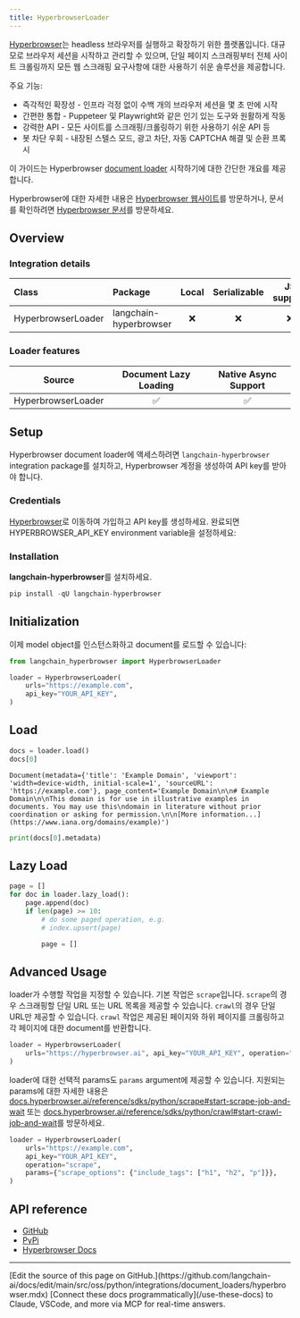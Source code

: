 ```yaml
---
title: HyperbrowserLoader
---
```


[Hyperbrowser](https://hyperbrowser.ai)는 headless 브라우저를 실행하고 확장하기 위한 플랫폼입니다. 대규모로 브라우저 세션을 시작하고 관리할 수 있으며, 단일 페이지 스크래핑부터 전체 사이트 크롤링까지 모든 웹 스크래핑 요구사항에 대한 사용하기 쉬운 솔루션을 제공합니다.

주요 기능:

- 즉각적인 확장성 - 인프라 걱정 없이 수백 개의 브라우저 세션을 몇 초 만에 시작
- 간편한 통합 - Puppeteer 및 Playwright와 같은 인기 있는 도구와 원활하게 작동
- 강력한 API - 모든 사이트를 스크래핑/크롤링하기 위한 사용하기 쉬운 API 등
- 봇 차단 우회 - 내장된 스텔스 모드, 광고 차단, 자동 CAPTCHA 해결 및 순환 프록시

이 가이드는 Hyperbrowser [document loader](https://python.langchain.com/docs/concepts/#document-loaders) 시작하기에 대한 간단한 개요를 제공합니다.

Hyperbrowser에 대한 자세한 내용은 [Hyperbrowser 웹사이트](https://hyperbrowser.ai)를 방문하거나, 문서를 확인하려면 [Hyperbrowser 문서](https://docs.hyperbrowser.ai)를 방문하세요.

## Overview

### Integration details

| Class | Package | Local | Serializable | JS support|
| :--- | :--- | :---: | :---: |  :---: |
| HyperbrowserLoader | langchain-hyperbrowser | ❌ | ❌ | ❌ |

### Loader features

| Source | Document Lazy Loading | Native Async Support |
| :---: | :---: | :---: |
| HyperbrowserLoader | ✅ | ✅ |

## Setup

Hyperbrowser document loader에 액세스하려면 `langchain-hyperbrowser` integration package를 설치하고, Hyperbrowser 계정을 생성하여 API key를 받아야 합니다.

### Credentials

[Hyperbrowser](https://app.hyperbrowser.ai/)로 이동하여 가입하고 API key를 생성하세요. 완료되면 HYPERBROWSER_API_KEY environment variable을 설정하세요:

### Installation

**langchain-hyperbrowser**를 설치하세요.

```python
pip install -qU langchain-hyperbrowser
```

## Initialization

이제 model object를 인스턴스화하고 document를 로드할 수 있습니다:

```python
from langchain_hyperbrowser import HyperbrowserLoader

loader = HyperbrowserLoader(
    urls="https://example.com",
    api_key="YOUR_API_KEY",
)
```

## Load

```python
docs = loader.load()
docs[0]
```

```output
Document(metadata={'title': 'Example Domain', 'viewport': 'width=device-width, initial-scale=1', 'sourceURL': 'https://example.com'}, page_content='Example Domain\n\n# Example Domain\n\nThis domain is for use in illustrative examples in documents. You may use this\ndomain in literature without prior coordination or asking for permission.\n\n[More information...](https://www.iana.org/domains/example)')
```

```python
print(docs[0].metadata)
```

## Lazy Load

```python
page = []
for doc in loader.lazy_load():
    page.append(doc)
    if len(page) >= 10:
        # do some paged operation, e.g.
        # index.upsert(page)

        page = []
```

## Advanced Usage

loader가 수행할 작업을 지정할 수 있습니다. 기본 작업은 `scrape`입니다. `scrape`의 경우 스크래핑할 단일 URL 또는 URL 목록을 제공할 수 있습니다. `crawl`의 경우 단일 URL만 제공할 수 있습니다. `crawl` 작업은 제공된 페이지와 하위 페이지를 크롤링하고 각 페이지에 대한 document를 반환합니다.

```python
loader = HyperbrowserLoader(
    urls="https://hyperbrowser.ai", api_key="YOUR_API_KEY", operation="crawl"
)
```

loader에 대한 선택적 params도 `params` argument에 제공할 수 있습니다. 지원되는 params에 대한 자세한 내용은 [docs.hyperbrowser.ai/reference/sdks/python/scrape#start-scrape-job-and-wait](https://docs.hyperbrowser.ai/reference/sdks/python/scrape#start-scrape-job-and-wait) 또는 [docs.hyperbrowser.ai/reference/sdks/python/crawl#start-crawl-job-and-wait](https://docs.hyperbrowser.ai/reference/sdks/python/crawl#start-crawl-job-and-wait)를 방문하세요.

```python
loader = HyperbrowserLoader(
    urls="https://example.com",
    api_key="YOUR_API_KEY",
    operation="scrape",
    params={"scrape_options": {"include_tags": ["h1", "h2", "p"]}},
)
```

## API reference

- [GitHub](https://github.com/hyperbrowserai/langchain-hyperbrowser/)
- [PyPi](https://pypi.org/project/langchain-hyperbrowser/)
- [Hyperbrowser Docs](https://docs.hyperbrowser.ai/)

---

<Callout icon="pen-to-square" iconType="regular">
    [Edit the source of this page on GitHub.](https://github.com/langchain-ai/docs/edit/main/src/oss/python/integrations/document_loaders/hyperbrowser.mdx)
</Callout>
<Tip icon="terminal" iconType="regular">
    [Connect these docs programmatically](/use-these-docs) to Claude, VSCode, and more via MCP for    real-time answers.
</Tip>
